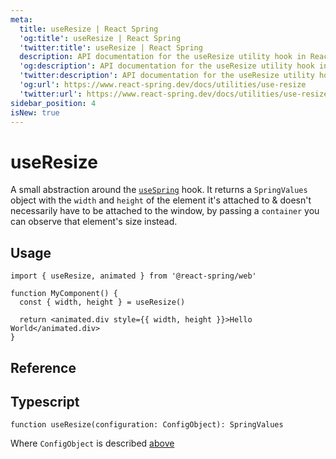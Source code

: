 ```yaml
---
meta:
  title: useResize | React Spring
  'og:title': useResize | React Spring
  'twitter:title': useResize | React Spring
  description: API documentation for the useResize utility hook in React Spring.
  'og:description': API documentation for the useResize utility hook in React Spring.
  'twitter:description': API documentation for the useResize utility hook in React Spring.
  'og:url': https://www.react-spring.dev/docs/utilities/use-resize
  'twitter:url': https://www.react-spring.dev/docs/utilities/use-resize
sidebar_position: 4
isNew: true
---
```




# useResize

A small abstraction around the [`useSpring`](/docs/components/use-spring) hook. It returns a `SpringValues`
object with the `width` and `height` of the element it's attached to & doesn't necessarily have to be attached
to the window, by passing a `container` you can observe that element's size instead.

## Usage

```tsx
import { useResize, animated } from '@react-spring/web'

function MyComponent() {
  const { width, height } = useResize()

  return <animated.div style={{ width, height }}>Hello World</animated.div>
}
```

## Reference


<TablesConfiguration data={USE_RESIZE_CONFIG_DATA} />

## Typescript

```tsx
function useResize(configuration: ConfigObject): SpringValues
```

Where `ConfigObject` is described [above](#reference)
